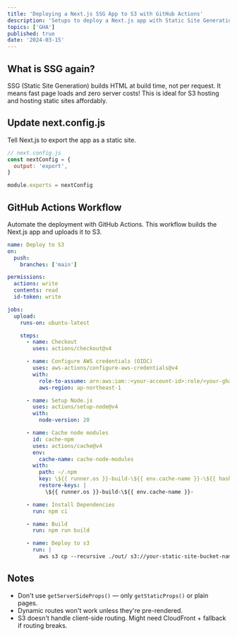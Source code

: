 ```yaml
---
title: 'Deploying a Next.js SSG App to S3 with GitHub Actions'
description: 'Setups to deploy a Next.js app with Static Site Generation (SSG) to AWS S3 using GitHub Actions.'
topics: ['GHA']
published: true
date: '2024-03-15'
---
```


## What is SSG again?

SSG (Static Site Generation) builds HTML at build time, not per request. It means fast page loads and zero server costs!
This is ideal for S3 hosting and hosting static sites affordably.

## Update next.config.js

Tell Next.js to export the app as a static site.

```js
// next.config.js
const nextConfig = {
  output: 'export',
}

module.exports = nextConfig
```

## GitHub Actions Workflow

Automate the deployment with GitHub Actions. This workflow builds the Next.js app and uploads it to S3.

```yaml
name: Deploy to S3
on:
  push:
    branches: ['main']

permissions:
  actions: write
  contents: read
  id-token: write

jobs:
  upload:
    runs-on: ubuntu-latest

    steps:
      - name: Checkout
        uses: actions/checkout@v4

      - name: Configure AWS credentials (OIDC)
        uses: aws-actions/configure-aws-credentials@v4
        with:
          role-to-assume: arn:aws:iam::<your-account-id>:role/<your-gha-role>
          aws-region: ap-northeast-1

      - name: Setup Node.js
        uses: actions/setup-node@v4
        with:
          node-version: 20

      - name: Cache node modules
        id: cache-npm
        uses: actions/cache@v4
        env:
          cache-name: cache-node-modules
        with:
          path: ~/.npm
          key: \${{ runner.os }}-build-\${{ env.cache-name }}-\${{ hashFiles('**/package-lock.json') }}
          restore-keys: |
            \${{ runner.os }}-build-\${{ env.cache-name }}-

      - name: Install Dependencies
        run: npm ci

      - name: Build
        run: npm run build

      - name: Deploy to s3
        run: |
          aws s3 cp --recursive ./out/ s3://your-static-site-bucket-name --acl public-read
```

## Notes

- Don't use `getServerSideProps()` — only `getStaticProps()` or plain pages.
- Dynamic routes won't work unless they're pre-rendered.
- S3 doesn't handle client-side routing. Might need CloudFront + fallback if routing breaks.
